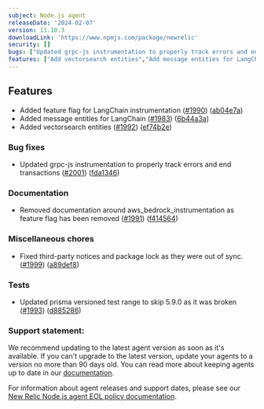---
subject: Node.js agent
releaseDate: '2024-02-07'
version: 11.10.3
downloadLink: 'https://www.npmjs.com/package/newrelic'
security: []
bugs: ["Updated grpc-js instrumentation to properly track errors and end transactions"]
features: ["Add vectorsearch entities","Add message entities for LangChain","Add feature flag for LangChain instrumentation"]
---

## Features

* Added feature flag for LangChain instrumentation ([#1990](https://github.com/newrelic/node-newrelic/pull/1990)) ([ab04e7a](https://github.com/newrelic/node-newrelic/commit/ab04e7a80b3aa7d669786d469ba256d009a195e6))
* Added message entities for LangChain ([#1983](https://github.com/newrelic/node-newrelic/pull/1983)) ([6b44a3a](https://github.com/newrelic/node-newrelic/commit/6b44a3ab84690acce71ade9364cb3634b7d42614))
* Added vectorsearch entities ([#1992](https://github.com/newrelic/node-newrelic/pull/1992)) ([ef74b2e](https://github.com/newrelic/node-newrelic/commit/ef74b2e4426c625e43cadcb4a84e4c389ae06577))

### Bug fixes

* Updated grpc-js instrumentation to properly track errors and end transactions ([#2001](https://github.com/newrelic/node-newrelic/pull/2001)) ([fda1346](https://github.com/newrelic/node-newrelic/commit/fda134623522e9fde9dccb7606d4a2da89adf511))

### Documentation

* Removed documentation around aws_bedrock_instrumentation as feature flag has been removed ([#1991](https://github.com/newrelic/node-newrelic/pull/1991)) ([f414564](https://github.com/newrelic/node-newrelic/commit/f414564738ab3ad8df207f96a857f27309d01f0b))

### Miscellaneous chores

* Fixed third-party notices and package lock as they were out of sync. ([#1999](https://github.com/newrelic/node-newrelic/pull/1999)) ([a89def8](https://github.com/newrelic/node-newrelic/commit/a89def89f5cd7fec29c6466e15740f0f157da9b5))

### Tests

* Updated prisma versioned test range to skip 5.9.0 as it was broken ([#1993](https://github.com/newrelic/node-newrelic/pull/1993)) ([d885286](https://github.com/newrelic/node-newrelic/commit/d8852867282dc79ea495cac8c414485ee91e7cd1))


### Support statement:

We recommend updating to the latest agent version as soon as it's available. If you can't upgrade to the latest version, update your agents to a version no more than 90 days old. You can read more about keeping agents up to date in our [documentation](https://docs.newrelic.com/docs/new-relic-solutions/new-relic-one/install-configure/update-new-relic-agent/).

For information about agent releases and support dates, please see our [New Relic Node.js agent EOL policy documentation](https://docs.newrelic.com/docs/apm/agents/nodejs-agent/getting-started/nodejs-agent-eol-policy/).

